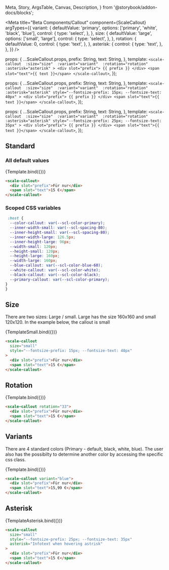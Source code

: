   Meta,
  Story,
  ArgsTable,
  Canvas,
  Description,
} from '@storybook/addon-docs/blocks';

<Meta
  title="Beta Components/Callout"
  component={ScaleCallout}
  argTypes={{
    variant: {
      defaultValue: 'primary',
      options: ['primary', 'white', 'black', 'blue'],
      control: {
        type: 'select',
      },
    },
    size: {
      defaultValue: 'large',
      options: ['small', 'large'],
      control: {
        type: 'select',
      },
    },
    rotation: {
      defaultValue: 0,
      control: {
        type: 'text',
      },
    },
    asterisk: {
      control: {
        type: 'text',
      },
    },
  }}
/>

  props: { ...ScaleCallout.props,
    prefix: String,
    text: String,
    },
  template: `
    <scale-callout 
      :size="size" 
      :variant="variant" 
      :rotation="rotation" 
      :asterisk="asterisk"
      >
      <div slot="prefix"> {{ prefix }} </div>
      <span slot="text">{{ text }}</span>
    </scale-callout>
  `,
});

  props: { ...ScaleCallout.props,
    prefix: String,
    text: String,
    },
  template: `
    <scale-callout 
      :size="size" 
      :variant="variant" 
      :rotation="rotation" 
      :asterisk="asterisk"
      style="--fontsize-prefix: 15px; --fontsize-text: 40px"
      >
      <div slot="prefix"> {{ prefix }} </div>
      <span slot="text">{{ text }}</span>
    </scale-callout>
  `,
});

  props: { ...ScaleCallout.props,
    prefix: String,
    text: String,
    },
  template: `
    <scale-callout 
      :size="size" 
      :variant="variant" 
      :rotation="rotation" 
      :asterisk="asterisk"
      style="--fontsize-prefix: 25px; --fontsize-text: 35px"
      >
      <div slot="prefix"> {{ prefix }} </div>
      <span slot="text">{{ text }}</span>
    </scale-callout>
  `,
});

## Standard
### All default values
<Canvas withSource="none">
  <Story
    name="Standard"
    args={{
      prefix: "Für nur",
      text: "15 €",
    }}
  >
    {Template.bind({})}
  </Story>
</Canvas>

<ArgsTable story="Standard" />

```html
<scale-callout>
  <div slot="prefix">Für nur</div>
  <span slot="text">15 €</span>
</scale-callout>
```

### Scoped CSS variables
```css
 :host {
  --color-callout: var(--scl-color-primary);
  --inner-width-small: var(--scl-spacing-80);
  --inner-height-small: var(--scl-spacing-80);
  --inner-width-large: 126.5px;
  --inner-height-large: 96px;
  --width-small: 120px;
  --height-small: 120px;
  --height-large: 160px;
  --width-large: 160px;
  --blue-callout: var(--scl-color-blue-60);
  --white-callout: var(--scl-color-white);
  --black-callout: var(--scl-color-black);
  --primary-callout: var(--scl-color-primary);
}
}
```

## Size
There are two sizes: 
Large / small. Large has the size 160x160 and small 120x120. In the example below, the callout is small

<Canvas withSource="none">
  <Story
    name="Size"
    args={{
      prefix: "Für nur",
      text: "15 €",
      size: "small"
    }}
  >
    {TemplateSmall.bind({})}
  </Story>
</Canvas>

```html
<scale-callout
  size="small"
  style="--fontsize-prefix: 15px; --fontsize-text: 40px"
>
  <div slot="prefix">Für nur</div>
  <span slot="text">15 €</span>
</scale-callout>
```

## Rotation
<Canvas withSource="none">
  <Story
    name="Rotation"
    args={{
      prefix: "Für nur",
      text: "15 €",
      rotation: 33
    }}
  >
    {Template.bind({})}
  </Story>
</Canvas>

```html
<scale-callout rotation="33">
  <div slot="prefix">Für nur</div>
  <span slot="text">15 €</span>
</scale-callout>
```

## Variants
There are 4 standard colors (Primary - default, black, white, blue). The user also has the possibilty to determine another color by accessing the specific css class. 

<Canvas withSource="none">
  <Story
    name="Variants"
    args={{
      prefix: "Für nur",
      text: "15 €",
      variant: "blue"
    }}
  >
    {Template.bind({})}
  </Story>
</Canvas>

```html
<scale-callout variant="blue">
  <div slot="prefix">Für nur</div>
  <span slot="text">15,99 €</span>
</scale-callout>
```

## Asterisk
<Canvas withSource="none">
  <Story
    name="Asterisk"
    args={{
      prefix: "Für nur",
      text: "15 €",
      asterisk: "Infotext when hovering astrisk"
    }}
  >
    {TemplateAsterisk.bind({})}
  </Story>
</Canvas>

```html
<scale-callout
  size="small"
  style="--fontsize-prefix: 25px; --fontsize-text: 35px"
  asterisk="Infotext when hovering astrisk"
>
  <div slot="prefix">Für nur</div>
  <span slot="text">15 €</span>
</scale-callout>
```
